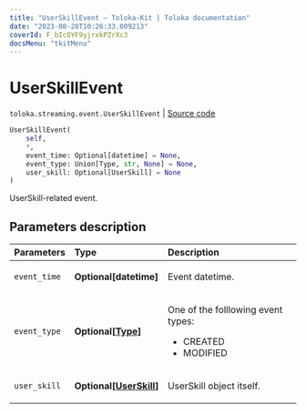 ```yaml
---
title: "UserSkillEvent — Toloka-Kit | Toloka documentation"
date: "2023-08-28T10:26:33.009213"
coverId: F_bIcOYF9yjrxkPZrXc3
docsMenu: "tkitMenu"
---
```


# UserSkillEvent

`toloka.streaming.event.UserSkillEvent` | [Source code](https://github.com/Toloka/toloka-kit/blob/v1.2.1/src/streaming/event.py#L75)

```python
UserSkillEvent(
    self,
    *,
    event_time: Optional[datetime] = None,
    event_type: Union[Type, str, None] = None,
    user_skill: Optional[UserSkill] = None
)
```

UserSkill-related event.

## Parameters description

| Parameters | Type | Description |
| :----------| :----| :-----------|
`event_time`|**Optional\[datetime\]**|<p>Event datetime.</p>
`event_type`|**Optional\[[Type](/docs/toloka-kit/reference/toloka.streaming.event.UserSkillEvent.Type)\]**|<p>One of the folllowing event types:</p> <ul> <li>CREATED</li> <li>MODIFIED</li> </ul>
`user_skill`|**Optional\[[UserSkill](/docs/toloka-kit/reference/toloka.client.user_skill.UserSkill)\]**|<p>UserSkill object itself.</p>